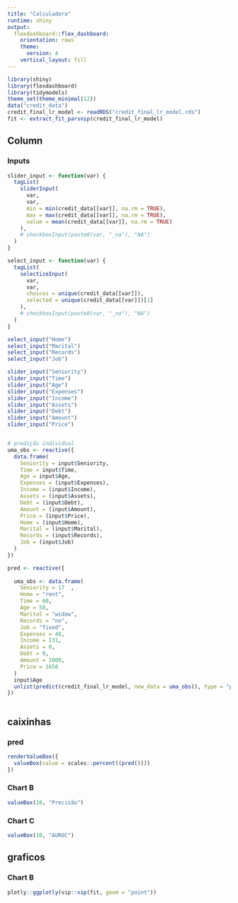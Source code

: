 ```yaml
---
title: "Calculadora"
runtime: shiny
output: 
  flexdashboard::flex_dashboard:
    orientation: rows
    theme:
      version: 4
    vertical_layout: fill
---
```


```r
library(shiny)
library(flexdashboard)
library(tidymodels)
theme_set(theme_minimal(12))
data("credit_data")
credit_final_lr_model <- readRDS("credit_final_lr_model.rds")
fit <- extract_fit_parsnip(credit_final_lr_model)
```



Column {.sidebar data-width=300}
-----------------------------------------------------------------------

### Inputs

```r
slider_input <- function(var) {
  tagList(
    sliderInput(
      var, 
      var, 
      min = min(credit_data[[var]], na.rm = TRUE), 
      max = max(credit_data[[var]], na.rm = TRUE), 
      value = mean(credit_data[[var]], na.rm = TRUE)
    ),
    # checkboxInput(paste0(var, "_na"), "NA")
  )
}

select_input <- function(var) {
  tagList(
    selectizeInput(
      var, 
      var, 
      choices = unique(credit_data[[var]]), 
      selected = unique(credit_data[[var]])[1]
    ),
    # checkboxInput(paste0(var, "_na"), "NA")
  )
}

select_input("Home")
select_input("Marital")
select_input("Records")
select_input("Job")

slider_input("Seniority")
slider_input("Time")     
slider_input("Age")      
slider_input("Expenses") 
slider_input("Income")   
slider_input("Assets")   
slider_input("Debt")     
slider_input("Amount")   
slider_input("Price") 


# predição individual
uma_obs <- reactive({
  data.frame(
    Seniority = input$Seniority,
    Time = input$Time,
    Age = input$Age,
    Expenses = (input$Expenses),
    Income = (input$Income),
    Assets = (input$Assets),
    Debt = (input$Debt),
    Amount = (input$Amount),
    Price = (input$Price),
    Home = (input$Home),
    Marital = (input$Marital),
    Records = (input$Records),
    Job = (input$Job)
  )
})

pred <- reactive({
  
  uma_obs <- data.frame(
    Seniority = 17	,
    Home = "rent", 
    Time = 60,
    Age = 58,
    Marital = "widow",
    Records = "no",
    Job = "fixed",
    Expenses = 48,
    Income = 131,
    Assets = 0,
    Debt = 0,
    Amount = 1000,
    Price = 1658
  )
  input$Age
  unlist(predict(credit_final_lr_model, new_data = uma_obs(), type = "prob"))[1]
})
    

```


caixinhas {data-width=650}
-----------------------------------------------------------------------

### pred

```r
renderValueBox({
  valueBox(value = scales::percent((pred())))
})
```

### Chart B

```r
valueBox(10, "Precisão")
```

### Chart C

```r
valueBox(10, "AUROC")
```

graficos {data-width=350}
-----------------------------------------------------------------------

### Chart B

```r

plotly::ggplotly(vip::vip(fit, geom = "point"))
```


